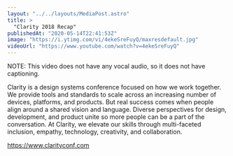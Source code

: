 ```yaml
---
layout: "../../layouts/MediaPost.astro"
title: >
  "Clarity 2018 Recap"
publishedAt: "2020-05-14T22:41:53Z"
image: "https://i.ytimg.com/vi/4ekeSreFuyQ/maxresdefault.jpg"
videoUrl: "https://www.youtube.com/watch?v=4ekeSreFuyQ"
---
```


NOTE: This video does not have any vocal audio, so it does not have captioning.

Clarity is a design systems conference focused on how we work together. We provide tools and standards to scale across an increasing number of devices, platforms, and products. But real success comes when people align around a shared vision and language. Diverse perspectives for design, development, and product unite so more people can be a part of the conversation. At Clarity, we elevate our skills through multi-faceted inclusion, empathy, technology, creativity, and collaboration.

https://www.clarityconf.com

